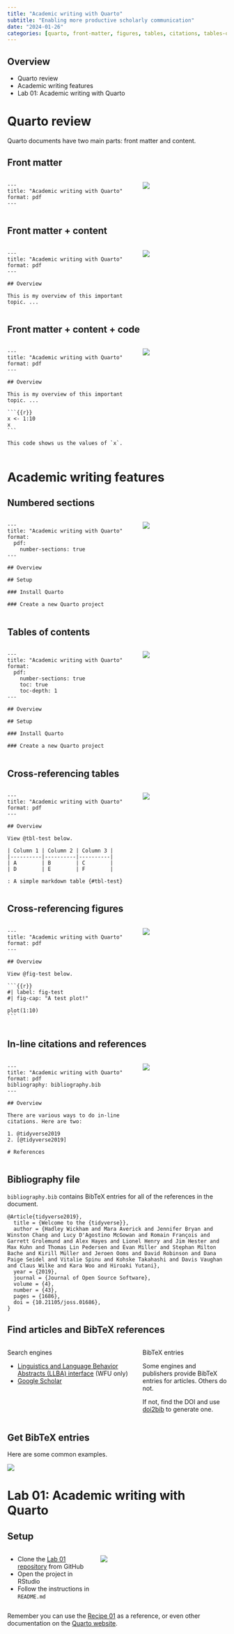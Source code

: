 ```yaml
---
title: "Academic writing with Quarto"
subtitle: "Enabling more productive scholarly communication"
date: "2024-01-26"
categories: [quarto, front-matter, figures, tables, citations, tables-of-contents, cross-references, code, code-blocks]
---
```


## Overview

- Quarto review
- Academic writing features
- Lab 01: Academic writing with Quarto

# Quarto review

Quarto documents have two main parts: front matter and content.

## Front matter

:::: {.columns}
::: {.column width="60%"}
```quarto
---
title: "Academic writing with Quarto"
format: pdf
---
```
:::

::: {.column width="40%"}
![](images/front-matter.png)
:::
::::



## Front matter + content

:::: {.columns}
::: {.column width="60%"}
```.quarto
---
title: "Academic writing with Quarto"
format: pdf
---

## Overview

This is my overview of this important topic. ...
```
:::

::: {.column width="40%"}
![](images/front-matter-content.png)
:::
::::


## Front matter + content + code

:::: {.columns}
::: {.column width="60%"}
````.quarto
---
title: "Academic writing with Quarto"
format: pdf
---

## Overview

This is my overview of this important topic. ...

```{{r}}
x <- 1:10
x
```

This code shows us the values of `x`.
````
:::

::: {.column width="40%"}
![](images/front-matter-content-code.png)
:::
::::

# Academic writing features

## Numbered sections

:::: {.columns}
::: {.column width="60%"}

```.quarto
---
title: "Academic writing with Quarto"
format:
  pdf:
    number-sections: true
---

## Overview

## Setup

### Install Quarto

### Create a new Quarto project
```
:::

::: {.column width="40%"}
![](images/numbered-sections.png)
:::
::::

## Tables of contents

:::: {.columns}
::: {.column width="60%"}
```.quarto
---
title: "Academic writing with Quarto"
format:
  pdf:
    number-sections: true
    toc: true
    toc-depth: 1
---

## Overview

## Setup

### Install Quarto

### Create a new Quarto project
```
:::

::: {.column width="40%"}
![](images/toc-depth.png)
:::
::::

## Cross-referencing tables

:::: {.columns}
::: {.column width="60%"}
```.quarto
---
title: "Academic writing with Quarto"
format: pdf
---

## Overview

View @tbl-test below.

| Column 1 | Column 2 | Column 3 |
|----------|----------|----------|
| A        | B        | C        |
| D        | E        | F        |

: A simple markdown table {#tbl-test}
```
:::

::: {.column width="40%"}
![](images/cross-ref-table.png)
:::
::::


## Cross-referencing figures

:::: {.columns}
::: {.column width="60%"}
````.quarto
---
title: "Academic writing with Quarto"
format: pdf
---

## Overview

View @fig-test below.

```{{r}}
#| label: fig-test
#| fig-cap: "A test plot!"

plot(1:10)
```
````
:::

::: {.column width="40%"}
![](images/cross-ref-figure.png)
:::
::::

## In-line citations and references

:::: {.columns}
::: {.column width="60%"}
```.quarto
---
title: "Academic writing with Quarto"
format: pdf
bibliography: bibliography.bib
---

## Overview

There are various ways to do in-line citations. Here are two:

1. @tidyverse2019
2. [@tidyverse2019]

# References
```
:::

::: {.column width="40%"}
![](images/citations.png)
:::
::::

## Bibliography file

`bibliography.bib` contains BibTeX entries for all of the references in the document.

```.bibtex
@Article{tidyverse2019},
  title = {Welcome to the {tidyverse}},
  author = {Hadley Wickham and Mara Averick and Jennifer Bryan and Winston Chang and Lucy D'Agostino McGowan and Romain François and Garrett Grolemund and Alex Hayes and Lionel Henry and Jim Hester and Max Kuhn and Thomas Lin Pedersen and Evan Miller and Stephan Milton Bache and Kirill Müller and Jeroen Ooms and David Robinson and Dana Paige Seidel and Vitalie Spinu and Kohske Takahashi and Davis Vaughan and Claus Wilke and Kara Woo and Hiroaki Yutani},
  year = {2019},
  journal = {Journal of Open Source Software},
  volume = {4},
  number = {43},
  pages = {1686},
  doi = {10.21105/joss.01686},
}
```

## Find articles and BibTeX references

:::: {.columns}
::: {.column width="60%"}
Search engines

- [Linguistics and Language Behavior Abstracts (LLBA) interface](http://zsr.wfu.edu/databases/purl/28783) (WFU only)
- [Google Scholar](https://scholar.google.com)
:::

::: {.column width="40%"}
BibTeX entries

Some engines and publishers provide BibTeX entries for articles. Others do not.

If not, find the DOI and use [doi2bib](https://www.doi2bib.org/) to generate one.
:::
::::

## Get BibTeX entries

Here are some common examples.

![](images/get-bibtex-entries.gif)

# Lab 01: Academic writing with Quarto

## Setup

:::: {.columns}
::: {.column width="40%"}
- Clone the [Lab 01 repository](https://github.com/lin-380-s24/lab-01) from GitHub
- Open the project in RStudio
- Follow the instructions in `README.md`
:::

::: {.column width="60%"}
![](images/lab-01-startup.gif)
:::
::::

::: {.aside}
Remember you can use the [Recipe 01](https://qtalr.github.io/qtalrkit/articles/recipe-1.html) as a reference, or even other documentation on the [Quarto website](https://quarto.org/).
:::
